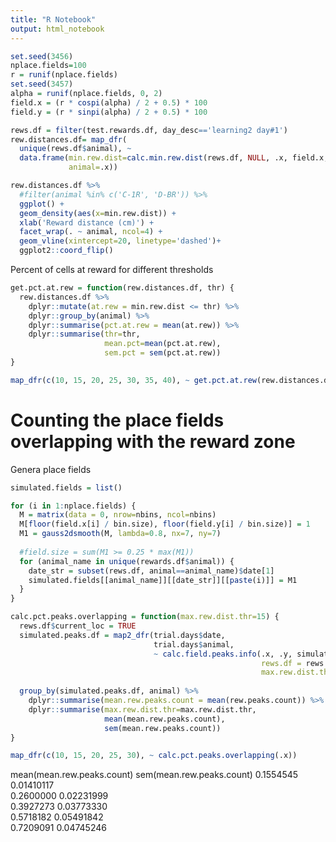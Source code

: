 ```yaml
---
title: "R Notebook"
output: html_notebook
---
```


```r
set.seed(3456)
nplace.fields=100
r = runif(nplace.fields)
set.seed(3457)
alpha = runif(nplace.fields, 0, 2)
field.x = (r * cospi(alpha) / 2 + 0.5) * 100
field.y = (r * sinpi(alpha) / 2 + 0.5) * 100
```

```r

rews.df = filter(test.rewards.df, day_desc=='learning2 day#1')
rew.distances.df= map_dfr(
  unique(rews.df$animal), ~ 
  data.frame(min.rew.dist=calc.min.rew.dist(rews.df, NULL, .x, field.x, field.y)$rew.dist,
             animal=.x))
```

```r
rew.distances.df %>%
  #filter(animal %in% c('C-1R', 'D-BR')) %>%
  ggplot() +
  geom_density(aes(x=min.rew.dist)) +
  xlab('Reward distance (cm)') +
  facet_wrap(. ~ animal, ncol=4) +
  geom_vline(xintercept=20, linetype='dashed')+
  ggplot2::coord_flip()
```

Percent of cells at reward for different thresholds
```r
get.pct.at.rew = function(rew.distances.df, thr) {
  rew.distances.df %>%
    dplyr::mutate(at.rew = min.rew.dist <= thr) %>%
    dplyr::group_by(animal) %>%
    dplyr::summarise(pct.at.rew = mean(at.rew)) %>%
    dplyr::summarise(thr=thr,
                     mean.pct=mean(pct.at.rew),
                     sem.pct = sem(pct.at.rew))
}

map_dfr(c(10, 15, 20, 25, 30, 35, 40), ~ get.pct.at.rew(rew.distances.df, .x)) 
```

# Counting the place fields overlapping with the reward zone
Genera place fields
```r
simulated.fields = list()

for (i in 1:nplace.fields) {
  M = matrix(data = 0, nrow=nbins, ncol=nbins)
  M[floor(field.x[i] / bin.size), floor(field.y[i] / bin.size)] = 1
  M1 = gauss2dsmooth(M, lambda=0.8, nx=7, ny=7)
  
  #field.size = sum(M1 >= 0.25 * max(M1))
  for (animal_name in unique(rewards.df$animal)) {
    date_str = subset(rews.df, animal==animal_name)$date[1]
    simulated.fields[[animal_name]][[date_str]][[paste(i)]] = M1
  }
}
```

```r
calc.pct.peaks.overlapping = function(max.rew.dist.thr=15) {
  rews.df$current_loc = TRUE
  simulated.peaks.df = map2_dfr(trial.days$date, 
                                trial.days$animal, 
                                ~ calc.field.peaks.info(.x, .y, simulated.fields, 
                                                        rews.df = rews.df,
                                                        max.rew.dist.thr=max.rew.dist.thr))
  
  group_by(simulated.peaks.df, animal) %>%
    dplyr::summarise(mean.rew.peaks.count = mean(rew.peaks.count)) %>%
    dplyr::summarise(max.rew.dist.thr=max.rew.dist.thr,
                     mean(mean.rew.peaks.count),
                     sem(mean.rew.peaks.count))
}

map_dfr(c(10, 15, 20, 25, 30), ~ calc.pct.peaks.overlapping(.x)) 
```


mean(mean.rew.peaks.count)
<dbl>
sem(mean.rew.peaks.count)
<dbl>
0.1554545	0.01410117			
0.2600000	0.02231999			
0.3927273	0.03773330			
0.5718182	0.05491842			
0.7209091	0.04745246	
